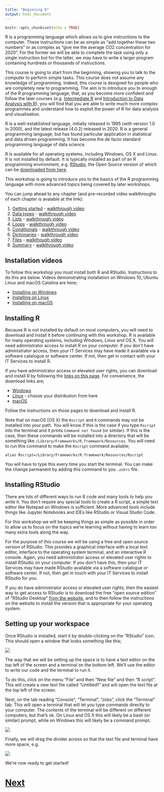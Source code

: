 ```yaml
---
title: "Beginning R"
output: html_document
---
```


```r
knitr::opts_chunk$set(echo = TRUE)
```

R is a programming language which allows us to give instructions to the computer. 
These instructions can be as simple as "add together these two numbers" or as 
complex as "give me the average CO2 concentration for 2020". For the former we 
will be able to complete the task using only a single instruction but for the latter, 
we may have to write a larger program containing hundreds or thousands of instructions.

This course is going to start from the beginning, showing you to talk to the computer 
to perform simple tasks. This course does not assume any knowledge of programming.
Indeed, this course is designed for people who are completely new to programming.
The aim is to introduce you to enough of the R programming
language, that, as you become more confident and follow the later courses (e.g.
[Intermediate R](https://chryswoods.com/intermediate_r) and 
[Introduction to Data Analysis with R](https://chryswoods.com/data_analysis_r)), 
you will find that you are able to write much more complex programmes and
understand how to exploit the power of R for data analysis and visualisation.

R is a well-established language, initially released in 1995 (with version 1.0 in 2000),
and the latest release (4.0.2) released in 2020. R is a general programming language, 
but has found particular application in statistical and data driven programming. It has
become the de facto standard programming language of data science.

R is available for all operating systems, including Windows, OS X and Linux. It
is not installed by default. It is typically installed as part of an R programming
environment, e.g. [RStudio](https://rstudio.com), the Open Source version of which
can be [downloaded from here](https://rstudio.com/products/rstudio).

This workshop is going to introduce you to the basics of the R programming language 
with more advanced topics being covered by later workshops.

You can jump ahead to any chapter (and pre-recorded video walkthroughs of 
each chapter is avaiable at the link):

1. [Getting started](getting_started.html) - [walkthrough video](https://youtu.be/kpXGXyo8j9E)
2. [Data types](data_types.html) - [walkthrough video](https://youtu.be/lUqm8SMQPO0)
3. [Lists](lists.html) - [walkthrough video](https://youtu.be/a-O3QU8nZOk)
4. [Loops](loops.html) - [walkthrough video](https://youtu.be/z7MJmYBLvC8)
5. [Conditionals](conditionals.html) - [walkthrough video](https://youtu.be/72DSSuss-k8)
6. [Dictionaries](dictionaries.html) - [walkthrough video](https://youtu.be/vOEsLbRZXb0)
7. [Files](files.html) - [walkthough video](https://youtu.be/Wpj4Jui94E4)
8. [Summary](summary.html) - [walkthrough video](https://youtu.be/1td7vZc2TZg)

## Installation videos

To follow this workshop you must install both R and RStudio. Instructions to 
do this are below. Videos demonstrating installation on Windows 10, Ubuntu Linux
and macOS Catalina are here;

* [Installing on Windows](https://youtu.be/K5FQoepK8YI)
* [Installing on Linux](https://youtu.be/WpNd6j1nvEE)
* [Installing on macOS](https://youtu.be/N2Jt1-iC5MU)

## Installing R

Because R is not installed by default on most computers, you will need to download
and install it before continuing with this workshop. R is available for many
operating systems, including Windows, Linux and OS X. You will need administrator
access to install R on your computer. If you don't have administrator access,
then your IT Services may have made it available via a software catalogue
or software center. If not, then get in contact with your IT Services to
install R.

If you have administrator access or elevated user rights, you can download and install
R by following the [links on this page](https://cran.r-project.org). For convenience,
the download links are;

* [Windows](https://cran.r-project.org/bin/windows/base/)
* [Linux](https://cran.r-project.org/bin/linux/) - choose your distribution from here
* [macOS](https://cran.r-project.org/bin/macosx/)

Follow the instructions on those pages to download and install R. 

Note that on macOS (OS X) the `Rscript` and `R` commands may not be installed
into your path. You will know if this is the case if you type `Rscript` into
the terminal and it prints `Command not found` (or similar). 
If this is the case, then these commands will be installed into a directory
that will be something like `/Library/Frameworks/R.framework/Resources`. You will
need to run this command to make the `Rscript` command available;

```
alias Rscript=/Library/Frameworks/R.framework/Resources/Rscript
```

You will have to type this every time you start the terminal. You can make
the change permanent by adding this command to you `.zshrc` file.


## Installing RStudio

There are lots of different ways to run R code and many tools to help you write it. 
You don't require any special tools to create a R script, a simple text editor 
like Notepad on Windows is sufficient. More advanced tools include things 
like Jupyter Notebooks and IDEs like RStudio or Visual Studio Code.

For this workshop we will be keeping things as simple as possible in order to 
allow us to focus on the topics we're learning without having to learn too 
many extra tools along the way.

For the purpose of this course we will be using a free and open source version 
of RStudio. This provides a graphical interface with a local text editor,
interface to the operating system terminal, and an interactive R console.
Again, you need administrator access or elevated user rights to install
RStudio on your computer. If you don't have this, then your IT Services
may have made RStudio available via a software catalogue or software center.
If not, then get in touch with your IT Services to install RStudio for you.

If you do have administrator access or elevated user rights, then 
the easiest way to get access to RStudio is to download the free "open source edition"
of "RStudio Desktop" [from the website](https://rstudio.com/products/rstudio/),
and to then follow the instructions on the website to install the version
that is appropriate for your operating system.

## Setting up your workspace

Once RStudio is installed, start it by double-clicking on the "RStudio" icon.
This should open a window that looks something like this;

![](images/rstudio01.png)

The way that we will be setting up the space is to have a text editor on the 
top left of the screen and a terminal on the bottom left. 
We'll use the editor to write our code and the terminal to run it.

To do this, click on the menu "File" and then "New file" and then "R script".
This will create a new text file called "Untitled1" and will open the text
file at the top left of the screen.

Next, on the tab reading "Console", "Terminal", "Jobs", click the "Terminal" 
tab. This will open a terminal that will let you type commands directly
to your computer. The contents of the terminal will be different on different
computers, but that's ok. On Linux and OS X this will likely be a bash (or similar) prompt,
while on Windows this will likely be a command prompt.

![](images/rstudio02.png)

Finally, we will drag the divider across so that the text file and terminal 
have more space, e.g.

![](images/rstudio03.png)

We're now ready to get started!

# [Next](getting_started.html)
